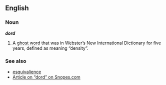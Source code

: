 {{rfd}}
==English==
{{wikipedia}}
=== Noun ===
'''''dord'''''
#A [[ghost word]] that was in Webster’s New International Dictionary for five years, defined as meaning “density”.

===See also===
*[[esquivalience]]
*[http://www.snopes.com/language/mistakes/dord.htm Article on “dord” on Snopes.com]